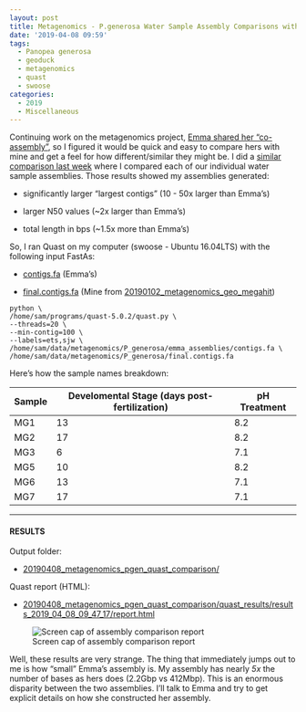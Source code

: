 ```yaml
---
layout: post
title: Metagenomics - P.generosa Water Sample Assembly Comparisons with Quast
date: '2019-04-08 09:59'
tags:
  - Panopea generosa
  - geoduck
  - metagenomics
  - quast
  - swoose
categories:
  - 2019
  - Miscellaneous
---
```

Continuing work on the metagenomics project, [Emma shared her "co-assembly"](https://github.com/RobertsLab/resources/issues/647), so I figured it would be quick and easy to compare hers with mine and get a feel for how different/similar they might be. I did a [similar comparison last week](https://robertslab.github.io/sams-notebook/2019/04/03/Metagenomics-Geoduck-Water-Sample-Assembly-Comparisons-with-MetaQuast.html) where I compared each of our individual water sample assemblies. Those results showed my assemblies generated:

- significantly larger "largest contigs" (10 - 50x larger than Emma's)

- larger N50 values (~2x larger than Emma's)

- total length in bps (~1.5x more than Emma's)

So, I ran Quast on my computer (swoose - Ubuntu 16.04LTS) with the following input FastAs:

- [contigs.fa](http://eagle.fish.washington.edu/oyster/metagenomics_2019/contigs.fa) (Emma's)

- [final.contigs.fa](http://gannet.fish.washington.edu/Atumefaciens/20190102_metagenomics_geo_megahit/megahit_out/final.contigs.fa) (Mine from [20190102_metagenomics_geo_megahit](https://robertslab.github.io/sams-notebook/2019/01/02/Metagenome-Assembly-P.generosa-Water-Sample-HiSeqX-Data-Using-Megahit.html))

```shell
python \
/home/sam/programs/quast-5.0.2/quast.py \
--threads=20 \
--min-contig=100 \
--labels=ets,sjw \
/home/sam/data/metagenomics/P_generosa/emma_assemblies/contigs.fa \
/home/sam/data/metagenomics/P_generosa/final.contigs.fa
```

Here's how the sample names breakdown:

| Sample | Develomental Stage (days post-fertilization) | pH Treatment |
|--------|-------------------------|--------------|
| MG1    | 13                      | 8.2          |
| MG2    | 17                      | 8.2          |
| MG3    | 6                       | 7.1          |
| MG5    | 10                      | 8.2          |
| MG6    | 13                      | 7.1          |
| MG7    | 17                      | 7.1          |

---

#### RESULTS

Output folder:

- [20190408_metagenomics_pgen_quast_comparison/](http://gannet.fish.washington.edu/Atumefaciens/20190408_metagenomics_pgen_quast_comparison/)

Quast report (HTML):

- [20190408_metagenomics_pgen_quast_comparison/quast_results/results_2019_04_08_09_47_17/report.html](http://gannet.fish.washington.edu/Atumefaciens/20190408_metagenomics_pgen_quast_comparison/quast_results/results_2019_04_08_09_47_17/report.html)


![Screen cap of assembly comparison report](https://github.com/RobertsLab/sams-notebook/blob/master/images/screencaps/20190408_metagenomics_pgen_quast-01.png?raw=true)

Well, these results are very strange. The thing that immediately jumps out to me is how "small" Emma's assembly is. My assembly has nearly _5x_ the number of bases as hers does (2.2Gbp vs 412Mbp). This is an enormous disparity between the two assemblies. I'll talk to Emma and try to get explicit details on how she constructed her assembly.
